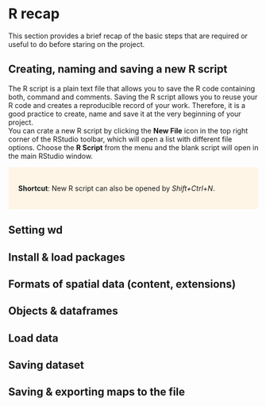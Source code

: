 # R recap {#rrecap} 
This section provides a brief recap of the basic steps that are required or useful to do before staring on the project.

## Creating, naming and saving a new R script

The R script is a plain text file that allows you to save the R code containing both, command and comments. Saving the R script allows you to reuse your R code and creates a reproducible record of your work. Therefore, it is a good practice to create, name and save it at the very beginning of your project. <br/>
You can crate a new R script by clicking the **New File** icon in the top right corner of the RStudio toolbar, which will open a list with different file options. Choose the **R Script** from the menu and the blank script will open in the main RStudio window.

<style>
div.yellow { background-color:#fff5e6; border-radius: 5px; padding: 20px;}
</style>
<div class = "yellow">
**Shortcut**: New R script can also be opened by *Shift+Ctrl+N*.
</div>




 

## Setting wd
## Install & load packages
## Formats of spatial data (content, extensions) 
## Objects & dataframes
## Load data
## Saving dataset
## Saving & exporting maps to the file



